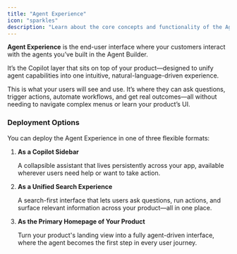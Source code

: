 ```yaml
---
title: "Agent Experience"
icon: "sparkles"
description: "Learn about the core concepts and functionality of the Agent Experience Platform"
---
```


**Agent Experience** is the end-user interface where your customers interact with the agents you’ve built in the Agent Builder.

It’s the Copilot layer that sits on top of your product—designed to unify agent capabilities into one intuitive, natural-language-driven experience.

This is what your users will see and use. It’s where they can ask questions, trigger actions, automate workflows, and get real outcomes—all without needing to navigate complex menus or learn your product’s UI.

### Deployment Options

You can deploy the Agent Experience in one of three flexible formats:

1. **As a Copilot Sidebar**

   A collapsible assistant that lives persistently across your app, available wherever users need help or want to take action.
2. **As a Unified Search Experience**

   A search-first interface that lets users ask questions, run actions, and surface relevant information across your product—all in one place.
3. **As the Primary Homepage of Your Product**

   Turn your product's landing view into a fully agent-driven interface, where the agent becomes the first step in every user journey.